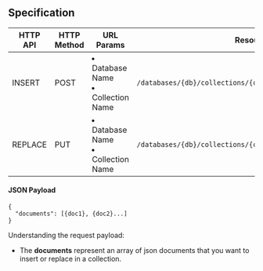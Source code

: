 ## Specification

| HTTP API | HTTP Method | URL Params                                          | Resource                                                     |
| -------- | ----------- | --------------------------------------------------- | ------------------------------------------------------------ |
| INSERT   | POST        | <li> Database Name </li> <li> Collection Name </li> | `/databases/{db}/collections/{collection}/documents/insert`  |
| REPLACE  | PUT         | <li> Database Name </li> <li> Collection Name </li> | `/databases/{db}/collections/{collection}/documents/replace` |

#### JSON Payload

```shell
{
  "documents": [{doc1}, {doc2}...]
}
```

Understanding the request payload:

- The **documents** represent an array of json documents that you want to insert or replace in a collection.
